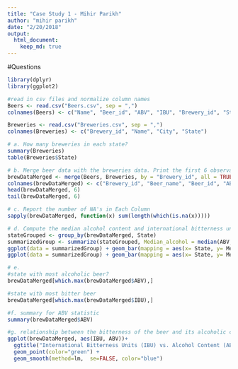 ```yaml
---
title: "Case Study 1 - Mihir Parikh"
author: "mihir parikh"
date: "2/20/2018"
output:
  html_document:
    keep_md: true
---
```


#Questions
```r
library(dplyr)
library(ggplot2)

#read in csv files and normalize column names
Beers <- read.csv("Beers.csv", sep = ",")
colnames(Beers) <- c("Name", "Beer_id", "ABV", "IBU", "Brewery_id", "Style", "Ounces")

Breweries <- read.csv("Breweries.csv", sep = ",")
colnames(Breweries) <- c("Brewery_id", "Name", "City", "State")

# a. How many breweries in each state?
summary(Breweries)
table(Breweries$State)

# b. Merge beer data with the breweries data. Print the first 6 observations and the last six observations to check the merged file
brewDataMerged <- merge(Beers, Breweries, by = "Brewery_id", all = TRUE)
colnames(brewDataMerged) <- c("Brewery_id", "Beer_name", "Beer_id", "ABV", "IBU", "Style", "Ounces", "Brewery_name", "City", "State")
head(brewDataMerged, 6)
tail(brewDataMerged, 6)

# c. Report the number of NA's in Each Column
sapply(brewDataMerged, function(x) sum(length(which(is.na(x)))))

# d. Compute the median alcohol content and international bitterness unit for each state. Plot a bar chart to compare.
stateGrouped <- group_by(brewDataMerged, State)
summarizedGroup <- summarize(stateGrouped, Median_alcohol = median(ABV, na.rm = TRUE), Median_IBU = median(IBU, na.rm = TRUE))
ggplot(data = summarizedGroup) + geom_bar(mapping = aes(x= State, y= Median_alcohol), stat="identity")
ggplot(data = summarizedGroup) + geom_bar(mapping = aes(x= State, y= Median_IBU), stat="identity")

# e.
#state with most alcoholic beer?
brewDataMerged[which.max(brewDataMerged$ABV),]

#state witb most bitter beer
brewDataMerged[which.max(brewDataMerged$IBU),]

#f. summary for ABV statistic
summary(brewDataMerged$ABV)

#g. relationship between the bitterness of the beer and its alcoholic content? Draw a scatter plot.
ggplot(brewDataMerged, aes(IBU, ABV))+ 
  ggtitle("International Bitterness Units (IBU) vs. Alcohol Content (ABV)") +
  geom_point(color="green") + 
  geom_smooth(method=lm,  se=FALSE, color="blue")
```